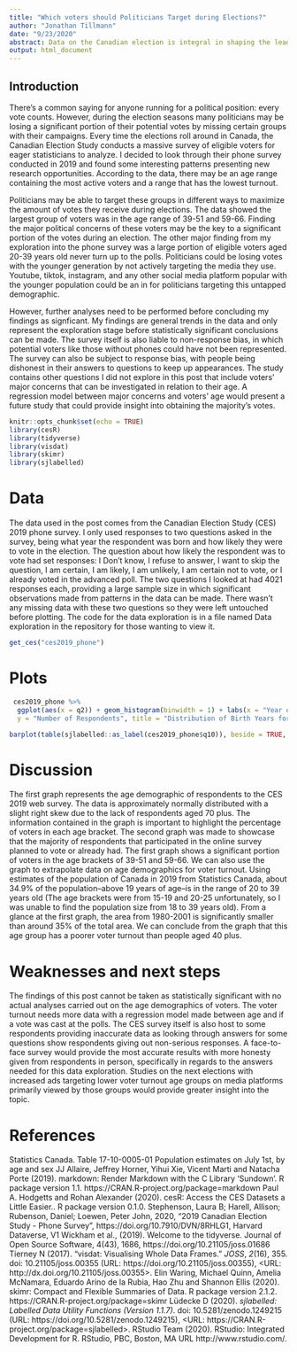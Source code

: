 ```yaml
---
title: "Which voters should Politicians Target during Elections?"
author: "Jonathan Tillmann"
date: "9/23/2020"
abstract: Data on the Canadian election is integral in shaping the leadership of the country. In this post we explore the 2019 Canadian election phone survey. We find that a majority of voters are in the age range of 39-51 and 59-66, and voters in the 18-39 age range have a much poorer turnout rate. These findings can be used to target important groups during elections for politicians to reach the biggest audience possible.
output: html_document
---
```

## Introduction
  There's a common saying for anyone running for a political position: every vote counts. However, during the election seasons many politicians may be losing a significant portion of their potential votes by missing certain groups with their campaigns. Every time the elections roll around in Canada, the Canadian Election Study conducts a massive survey of eligible voters for eager statisticians to analyze. I decided to look through their phone survey conducted in 2019 and found some interesting patterns presenting new research opportunities. According to the data, there may be an age range containing the most active voters and a range that has the lowest turnout.
  
  Politicians may be able to target these groups in different ways to maximize the amount of votes they receive during elections. The data showed the largest group of voters was in the age range of 39-51 and 59-66. Finding the major political concerns of these voters may be the key to a significant portion of the votes during an election. The other major finding from my exploration into the phone survey was a large portion of eligible voters aged 20-39 years old never turn up to the polls. Politicians could be losing votes with the younger generation by not actively targeting the media they use. Youtube, tiktok, instagram, and any other social media platform popular with the younger population could be an in for politicians targeting this untapped demographic.

  However, further analyses need to be performed before concluding my findings as signficant. My findings are general trends in the data and only represent the exploration stage before statistically significant conclusions can be made. The survey itself is also liable to non-response bias, in which potential voters like those without phones could have not been represented. The survey can also be subject to response bias, with people being dishonest in their answers to questions to keep up appearances. The study contains other questions I did not explore in this post that include voters' major concerns that can be investigated in relation to their age. A regression model between major concerns and voters' age would present a future study that could provide insight into obtaining the majority's votes.  
```r
knitr::opts_chunk$set(echo = TRUE)
library(cesR)
library(tidyverse)
library(visdat)
library(skimr)
library(sjlabelled)
```



# Data
  The data used in the post comes from the Canadian Election Study (CES) 2019 phone survey. I only used responses to two questions asked in the survey, being what year the respondent was born and how likely they were to vote in the election. The question about how likely the respondent was to vote had set responses: I Don't know, I refuse to answer, I want to skip the question, I am certain, I am likely, I am unlikely, I am certain not to vote, or I already voted in the advanced poll. The two questions I looked at had 4021 responses each, providing a large sample size in which significant observations made from patterns in the data can be made. There wasn't any missing data with these two questions so they were left untouched before plotting. The code for the data exploration is in a file named Data exploration in the repository for those wanting to view it.
```r
get_ces("ces2019_phone")
```


# Plots
```r
 ces2019_phone %>%
  ggplot(aes(x = q2)) + geom_histogram(binwidth = 1) + labs(x = "Year of Birth",
  y = "Number of Respondents", title = "Distribution of Birth Years for Survey Respondents", caption = "Data: Stephenson, Harell, Rubenson, Loewen, 2020")
```
```r
barplot(table(sjlabelled::as_label(ces2019_phone$q10)), beside = TRUE, legend.text = TRUE, xlab = "Voting Likelyhood", ylab = "Number of Respondents", main = "Survey Respondents Voting Likelyhood", sub ="Data: Stephenson, Harell, Rubenson, Loewen, 2020")
```

# Discussion
  The first graph represents the age demographic of respondents to the CES 2019 web survey. The data is approximately normally distributed with a slight right skew due to the lack of respondents aged 70 plus. The information contained in the graph is important to highlight the percentage of voters in each age bracket. The second graph was made to showcase that the majority of respondents that participated in the online survey planned to vote or already had. The first graph shows a significant portion of voters in the age brackets of 39-51 and 59-66. We can also use the graph to extrapolate data on age demographics for voter turnout. Using estimates of the population of Canada in 2019 from Statistics Canada, about 34.9% of the population--above 19 years of age--is in the range of 20 to 39 years old (The age brackets were from 15-19 and 20-25 unfortunately, so I was unable to find the population size from 18 to 39 years old). From a glance at the first graph, the area from 1980-2001 is significantly smaller than around 35% of the total area. We can conclude from the graph that this age group has a poorer voter turnout than people aged 40 plus.

# Weaknesses and next steps
  The findings of this post cannot be taken as statistically significant with no actual analyses carried out on the age demographics of voters. The voter turnout needs more data with a regression model made between age and if a vote was cast at the polls. The CES survey itself is also host to some respondents providing inaccurate data as looking through answers for some questions show respondents giving out non-serious responses. A face-to-face survey would provide the most accurate results with more honesty given from respondents in person, specifically in regards to the answers needed for this data exploration. Studies on the next elections with increased ads targeting lower voter turnout age groups on media platforms primarily viewed by those groups would provide greater insight into the topic. 

# References
Statistics Canada. Table 17-10-0005-01 Population estimates on July 1st, by age and sex
JJ Allaire, Jeffrey Horner, Yihui Xie, Vicent Marti and Natacha Porte (2019). markdown: Render Markdown with
  the C Library 'Sundown'. R package version 1.1. https://CRAN.R-project.org/package=markdown
Paul A. Hodgetts and Rohan Alexander (2020). cesR: Access the CES Datasets a Little Easier.. R package
  version 0.1.0.
Stephenson, Laura B; Harell, Allison; Rubenson, Daniel; Loewen, Peter John, 2020, "2019 Canadian Election Study - Phone     Survey", https://doi.org/10.7910/DVN/8RHLG1, Harvard Dataverse, V1
Wickham et al., (2019). Welcome to the tidyverse. Journal of Open Source Software, 4(43), 1686,
  https://doi.org/10.21105/joss.01686
Tierney N (2017). “visdat: Visualising Whole Data Frames.” _JOSS_, *2*(16), 355. doi: 10.21105/joss.00355
  (URL: https://doi.org/10.21105/joss.00355), <URL: http://dx.doi.org/10.21105/joss.00355>.
Elin Waring, Michael Quinn, Amelia McNamara, Eduardo Arino de la Rubia, Hao Zhu and Shannon Ellis (2020).
  skimr: Compact and Flexible Summaries of Data. R package version 2.1.2.
  https://CRAN.R-project.org/package=skimr
Lüdecke D (2020). _sjlabelled: Labelled Data Utility Functions (Version 1.1.7)_. doi: 10.5281/zenodo.1249215
  (URL: https://doi.org/10.5281/zenodo.1249215), <URL: https://CRAN.R-project.org/package=sjlabelled>.
RStudio Team (2020). RStudio: Integrated Development for R. RStudio, PBC, Boston, MA URL http://www.rstudio.com/.